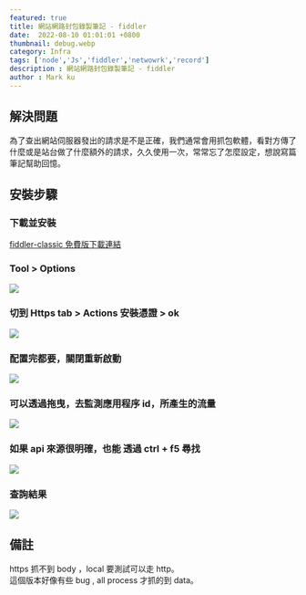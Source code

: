```yaml
---
featured: true
title: 網站網路封包錄製筆記 - fiddler 
date:  2022-08-10 01:01:01 +0800
thumbnail: debug.webp
category: Infra
tags: ['node','Js','fiddler','netwowrk','record']
description : 網站網路封包錄製筆記 - fiddler 
author : Mark ku
---
```


## 解決問題
為了查出網站伺服器發出的請求是不是正確，我們通常會用抓包軟體，看對方傳了什麼或是站台做了什麼額外的請求，久久使用一次，常常忘了怎麼設定，想說寫篇筆記幫助回憶。

## 安裝步驟
### 下載並安裝
[fiddler-classic 免費版下載連結](https://www.telerik.com/fiddler/)

### Tool > Options
![](https://i.imgur.com/e13g9ZJ.png)

### 切到 Https tab > Actions 安裝憑證 > ok
![](https://i.imgur.com/dJQ5dt5.png)

### 配置完都要，關閉重新啟動
![](https://i.imgur.com/jxxaGAj.png)

### 可以透過拖曳，去監測應用程序 id，所產生的流量
![](https://i.imgur.com/0c0P8h4.png)

### 如果 api 來源很明確，也能 透過 ctrl + f5 尋找
![](https://i.imgur.com/99N7BZu.png)

### 查詢結果
![](https://i.imgur.com/1mMMQR8.png)

## 備註
https 抓不到 body ，local 要測試可以走 http。  
這個版本好像有些 bug , all process 才抓的到 data。  


